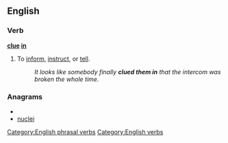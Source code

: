 ==English==

===Verb===
'''[[clue]] [[in]]'''

# {{idiomatic}} To [[inform]], [[instruct]], or [[tell]].
#:''It looks like somebody finally '''clued them in''' that the intercom was broken the whole time.''

===Anagrams===
* {{alphagram|ceilnu}}
* [[nuclei#English|nuclei]]

[[Category:English phrasal verbs]]
[[Category:English verbs]]